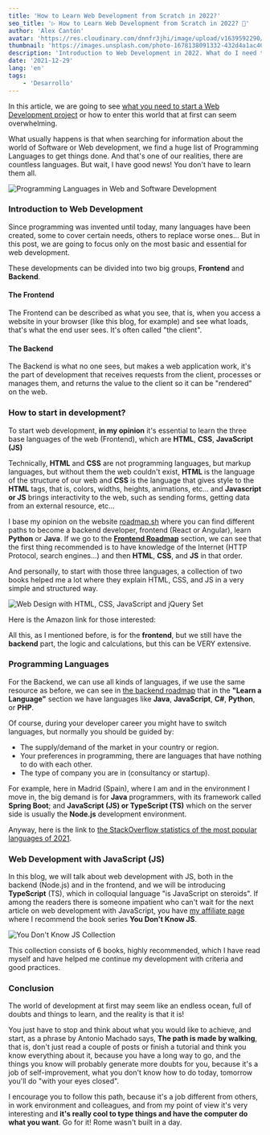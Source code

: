 ```yaml
---
title: 'How to Learn Web Development from Scratch in 2022?'
seo_title: '▷ How to Learn Web Development from Scratch in 2022? 🎉'
author: 'Alex Cantón'
avatar: 'https://res.cloudinary.com/dnnfr3jhi/image/upload/v1639592290/Blog/alex_r0u07u.webp'
thumbnail: 'https://images.unsplash.com/photo-1678138091332-432d4a1ac407?q=80&w=3270&auto=format&fit=crop&ixlib=rb-4.1.0&ixid=M3wxMjA3fDB8MHxwaG90by1wYWdlfHx8fGVufDB8fHx8fA%3D%3D'
description: 'Introduction to Web Development in 2022. What do I need to do to become a web developer? Learn the basics to become a web programmer 🎉'
date: '2021-12-29'
lang: 'en'
tags:
    - 'Desarrollo'
---
```


In this article, we are going to see <u>what you need to start a Web Development project</u> or how to enter this world that at first can seem overwhelming.

What usually happens is that when searching for information about the world of Software or Web development, we find a huge list of Programming Languages to get things done. And that's one of our realities, there are countless languages. But wait, I have good news! You don't have to learn them all.

![Programming Languages in Web and Software Development](https://res.cloudinary.com/dnnfr3jhi/image/upload/v1640371667/Blog/Posts/empezar-desarrollo-web/programminglanguagecloud_aat5ge.webp)

### Introduction to Web Development

Since programming was invented until today, many languages have been created, some to cover certain needs, others to replace worse ones... But in this post, we are going to focus only on the most basic and essential for web development.

These developments can be divided into two big groups, **Frontend** and **Backend**.

#### The Frontend

The Frontend can be described as what you see, that is, when you access a website in your browser (like this blog, for example) and see what loads, that's what the end user sees. It's often called "the client".

#### The Backend

The Backend is what no one sees, but makes a web application work, it's the part of development that receives requests from the client, processes or manages them, and returns the value to the client so it can be "rendered" on the web.

### How to start in development?

To start web development, **in my opinion** it's essential to learn the three base languages of the web (Frontend), which are **HTML**, **CSS**, **JavaScript (JS)**

Technically, **HTML** and **CSS** are not programming languages, but markup languages, but without them the web couldn't exist, **HTML** is the language of the structure of our web and **CSS** is the language that gives style to the **HTML** tags, that is, colors, widths, heights, animations, etc... and **Javascript or JS** brings interactivity to the web, such as sending forms, getting data from an external resource, etc...

I base my opinion on the website [roadmap.sh](https://roadmap.sh/) where you can find different paths to become a backend developer, frontend (React or Angular), learn **Python** or **Java**. If we go to the **[Frontend Roadmap](https://roadmap.sh/frontend)** section, we can see that the first thing recommended is to have knowledge of the Internet (HTTP Protocol, search engines...) and then **HTML**, **CSS**, and **JS** in that order.

And personally, to start with those three languages, a collection of two books helped me a lot <AffiliateLink title="Web Design with HTML, CSS, JavaScript and jQuery Set" link="https://amzn.to/3sHmlHC" /> where they explain HTML, CSS, and JS in a very simple and structured way.

![Web Design with HTML, CSS, JavaScript and jQuery Set](https://res.cloudinary.com/dnnfr3jhi/image/upload/v1639691907/Blog/Posts/empezar-desarrollo-web/41X2i47NXUL._SX435_BO1_204_203_200__asmrdv.webp)

Here is the Amazon link for those interested: <AffiliateLink title="https://amzn.to/3sHmlHC" link="https://amzn.to/3sHmlHC" />

All this, as I mentioned before, is for the **frontend**, but we still have the **backend** part, the logic and calculations, but this can be VERY extensive.

### Programming Languages

For the Backend, we can use all kinds of languages, if we use the same resource as before, we can see in [the backend roadmap](https://roadmap.sh/backend) that in the **"Learn a Language"** section we have languages like **Java**, **JavaScript**, **C#**, **Python**, or **PHP**.

Of course, during your developer career you might have to switch languages, but normally you should be guided by:

- The supply/demand of the market in your country or region.
- Your preferences in programming, there are languages that have nothing to do with each other.
- The type of company you are in (consultancy or startup).

For example, here in Madrid (Spain), where I am and in the environment I move in, the big demand is for **Java** programmers, with its framework called **Spring Boot**; and **JavaScript (JS) or TypeScript (TS)** which on the server side is usually the **Node.js** development environment.

Anyway, here is the link to [the StackOverflow statistics of the most popular languages of 2021](https://insights.stackoverflow.com/survey/2021#technology-most-popular-technologies).

### Web Development with JavaScript (JS)

In this blog, we will talk about web development with JS, both in the backend (Node.js) and in the frontend, and we will be introducing **TypeScript** (TS), which in colloquial language "is JavaScript on steroids". If among the readers there is someone impatient who can't wait for the next article on web development with JavaScript, you have [my affiliate page](https://www.alexcantongarcia.es/afiliados) where I recommend the book series **You Don't Know JS**.

![You Don't Know JS Collection](https://res.cloudinary.com/dnnfr3jhi/image/upload/v1640555098/Blog/Posts/empezar-desarrollo-web/you-don-t-know-js-6-volumes-set-original-imaextdbysx8sj9m_rq0t5u.webp)

This collection consists of 6 books, highly recommended, which I have read myself and have helped me continue my development with criteria and good practices.

### Conclusion

The world of development at first may seem like an endless ocean, full of doubts and things to learn, and the reality is that it is!

You just have to stop and think about what you would like to achieve, and start, as a phrase by Antonio Machado says, **The path is made by walking**, that is, don't just read a couple of posts or finish a tutorial and think you know everything about it, because you have a long way to go, and the things you know will probably generate more doubts for you, because it's a job of self-improvement, what you don't know how to do today, tomorrow you'll do "with your eyes closed".

I encourage you to follow this path, because it's a job different from others, in work environment and colleagues, and from my point of view it's very interesting and **it's really cool to type things and have the computer do what you want**. Go for it! Rome wasn't built in a day. 